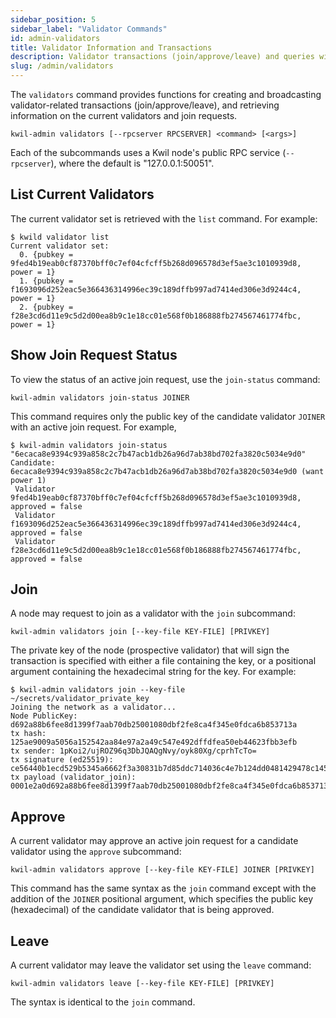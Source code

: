 ```yaml
---
sidebar_position: 5
sidebar_label: "Validator Commands"
id: admin-validators
title: Validator Information and Transactions
description: Validator transactions (join/approve/leave) and queries with the validator command
slug: /admin/validators
---
```


The `validators` command provides functions for creating and broadcasting
validator-related transactions (join/approve/leave), and retrieving information
on the current validators and join requests.

```
kwil-admin validators [--rpcserver RPCSERVER] <command> [<args>]
```

Each of the subcommands uses a Kwil node's public RPC service (`--rpcserver`),
where the default is "127.0.0.1:50051".

## List Current Validators

The current validator set is retrieved with the `list` command.  For example:

```
$ kwild validator list
Current validator set:
  0. {pubkey = 9fed4b19eab0cf87370bff0c7ef04cfcff5b268d096578d3ef5ae3c1010939d8, power = 1}
  1. {pubkey = f1693096d252eac5e366436314996ec39c189dffb997ad7414ed306e3d9244c4, power = 1}
  2. {pubkey = f28e3cd6d11e9c5d2d00ea8b9c1e18cc01e568f0b186888fb274567461774fbc, power = 1}
```

## Show Join Request Status

To view the status of an active join request, use the `join-status` command:

```
kwil-admin validators join-status JOINER
```

This command requires only the public key of the candidate validator `JOINER`
with an active join request. For example,

```
$ kwil-admin validators join-status "6ecaca8e9394c939a858c2c7b47acb1db26a96d7ab38bd702fa3820c5034e9d0"
Candidate: 6ecaca8e9394c939a858c2c7b47acb1db26a96d7ab38bd702fa3820c5034e9d0 (want power 1)
 Validator 9fed4b19eab0cf87370bff0c7ef04cfcff5b268d096578d3ef5ae3c1010939d8, approved = false
 Validator f1693096d252eac5e366436314996ec39c189dffb997ad7414ed306e3d9244c4, approved = false
 Validator f28e3cd6d11e9c5d2d00ea8b9c1e18cc01e568f0b186888fb274567461774fbc, approved = false
```

## Join

A node may request to join as a validator with the `join` subcommand:

```
kwil-admin validators join [--key-file KEY-FILE] [PRIVKEY]
```

The private key of the node (prospective validator) that will sign the
transaction is specified with either a file containing the key, or a positional
argument containing the hexadecimal string for the key.  For example:

```
$ kwil-admin validators join --key-file ~/secrets/validator_private_key
Joining the network as a validator...
Node PublicKey: d692a88b6fee8d1399f7aab70db25001080dbf2fe8ca4f345e0fdca6b853713a
tx hash: 125ae9009a5056a152542aa84e97a2a49c547e492dffdfea50eb44623fbb3efb
tx sender: 1pKoi2/ujROZ96q3DbJQAQgNvy/oyk80Xg/cprhTcTo=
tx signature (ed25519): ce56440b1ecd529b5345a6662f3a30831b7d85ddc714036c4e7b124dd0481429478c1459c1833a8e9fa338329b0f217ca04c4381bb53679e3d72dec3317e7b09
tx payload (validator_join): 0001e2a0d692a88b6fee8d1399f7aab70db25001080dbf2fe8ca4f345e0fdca6b853713a01
```

## Approve

A current validator may approve an active join request for a candidate
validator using the `approve` subcommand:

```
kwil-admin validators approve [--key-file KEY-FILE] JOINER [PRIVKEY]
```

This command has the same syntax as the `join` command except with the addition
of the `JOINER` positional argument, which specifies the public key
(hexadecimal) of the candidate validator that is being approved.

## Leave

A current validator may leave the validator set using the `leave` command:

```
kwil-admin validators leave [--key-file KEY-FILE] [PRIVKEY]
```

The syntax is identical to the `join` command.
